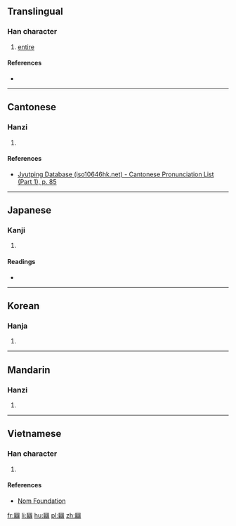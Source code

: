 ==Translingual==

===Han character===
{{Han char|rn=31|rad=囗|as=19|sn=22|four=|canj=田女火火 (WVFF)|ids=⿴囗䜌}}

# [[entire]]

====References====
* {{Han ref|kx=0221.190|dkj=04866|dj=0453.210|hdz=10727.150|uh=571D|ud=22301}}

----

==Cantonese==

===Hanzi===
{{yue-hanzi|jyut=[[lyun4]]|y=lyun4}}

# {{defn|lang=yue|sort=囗19}}

====References====
* [http://www.iso10646hk.net/jp/document/download.jsp Jyutping Database (iso10646hk.net) - Cantonese Pronunciation List (Part 1), p. 85]

----

==Japanese==

===Kanji===
{{ja-kanji|grade=|rs=囗19}}

# {{defn|lang=ja|sort=囗19}}

====Readings====
* {{ja-readings|on=[[らん]] (ran)|kun=[[まるい]] (marui)}}

----

==Korean==

===Hanja===
{{ko-hanja|hangeul=란|rv=ran|mr=ran}}

# {{defn|lang=ko|sort=囗19}}

----

==Mandarin==

===Hanzi===
{{cmn-hanzi|pin=[[luán]] ([[luan2]]), [[tǐng]] ([[ting3]])|wg=luan<sup>2</sup>, t'ing<sup>3</sup>}}

# {{defn|lang=cmn|sort=囗19}}

----

==Vietnamese==

===Han character===
{{vi-hantu|[[loan]]|rs=囗19}}

# {{defn|lang=vi|sort=囗19}}

====References====
*[http://nomfoundation.org/common/nom_details.php?codepoint=571d Nom Foundation]

[[fr:圝]]
[[li:圝]]
[[hu:圝]]
[[pl:圝]]
[[zh:圝]]